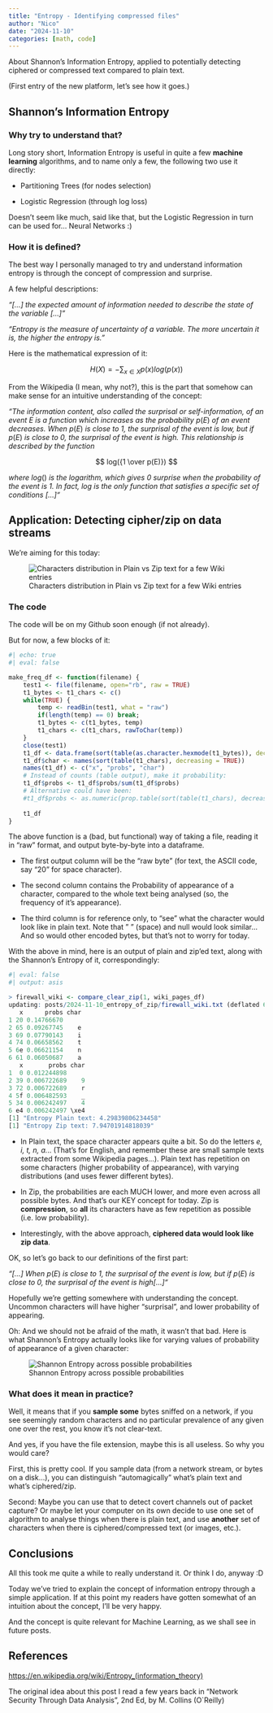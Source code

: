 ```yaml
---
title: "Entropy - Identifying compressed files"
author: "Nico"
date: "2024-11-10"
categories: [math, code]
---
```


About Shannon's Information Entropy, applied to potentially detecting ciphered or compressed text compared to plain text.

(First entry of the new platform, let's see how it goes.)

## Shannon's Information Entropy

### Why try to understand that?

Long story short, Information Entropy is useful in quite a few **machine learning** algorithms, and to name only a few, the following two use it directly:

-   Partitioning Trees (for nodes selection)

-   Logistic Regression (through log loss)

Doesn't seem like much, said like that, but the Logistic Regression in turn can be used for... Neural Networks :)

### How it is defined?

The best way I personally managed to try and understand information entropy is through the concept of compression and surprise.

A few helpful descriptions:

*"\[...\] the expected amount of information needed to describe the state of the variable \[...\]"*

*"Entropy is the measure of uncertainty of a variable. The more uncertain it is, the higher the entropy is."*

Here is the mathematical expression of it:

$$
H(X) = - \sum_{x \in X} p(x) log(p(x))
$$

From the Wikipedia (I mean, why not?), this is the part that somehow can make sense for an intuitive understanding of the concept:

*"The information content, also called the surprisal or self-information, of an event* $E$ *is a function which increases as the probability* $p(E)$ *of an event decreases. When* $p(E)$ *is close to 1, the surprisal of the event is low, but if* $p(E)$ *is close to 0, the surprisal of the event is high. This relationship is described by the function*

$$
log({1 \over p(E)})
$$

*where* $log()$ *is the logarithm, which gives 0 surprise when the probability of the event is 1. In fact, log is the only function that satisfies а specific set of conditions \[...\]"*

## Application: Detecting cipher/zip on data streams

We're aiming for this today:

![Characters distribution in Plain vs Zip text for a few Wiki entries](sample_characters_prevalence_visu.png){fig-align="center"}

### The code

The code will be on my Github soon enough (if not already).

But for now, a few blocks of it:

```r
#| echo: true
#| eval: false

make_freq_df <- function(filename) {
    test1 <- file(filename, open="rb", raw = TRUE)
    t1_bytes <- t1_chars <- c()
    while(TRUE) {
        temp <- readBin(test1, what = "raw")
        if(length(temp) == 0) break;
        t1_bytes <- c(t1_bytes, temp)
        t1_chars <- c(t1_chars, rawToChar(temp))
    }
    close(test1)
    t1_df <- data.frame(sort(table(as.character.hexmode(t1_bytes)), decreasing = TRUE))
    t1_df$char <- names(sort(table(t1_chars), decreasing = TRUE))
    names(t1_df) <- c("x", "probs", "char")
    # Instead of counts (table output), make it probability:
    t1_df$probs <- t1_df$probs/sum(t1_df$probs)
    # Alternative could have been:
    #t1_df$probs <- as.numeric(prop.table(sort(table(t1_chars), decreasing = TRUE)))
    
    t1_df
}
```

The above function is a (bad, but functional) way of taking a file, reading it in "raw" format, and output byte-by-byte into a dataframe.

-   The first output column will be the "raw byte" (for text, the ASCII code, say "20" for space character).

-   The second column contains the Probability of appearance of a character, compared to the whole text being analysed (so, the frequency of it's appearance).

-   The third column is for reference only, to "see" what the character would look like in plain text. Note that " " (space) and null would look similar... And so would other encoded bytes, but that's not to worry for today.

With the above in mind, here is an output of plain and zip'ed text, along with the Shannon's Entropy of it, correspondingly:

```r
#| eval: false
#| output: asis

> firewall_wiki <- compare_clear_zip(1, wiki_pages_df)
updating: posts/2024-11-10_entropy_of_zip/firewall_wiki.txt (deflated 63%)
   x      probs char
1 20 0.14766670     
2 65 0.09267745    e
3 69 0.07790143    i
4 74 0.06658562    t
5 6e 0.06621154    n
6 61 0.06050687    a
   x       probs char
1  0 0.012244898     
2 39 0.006722689    9
3 72 0.006722689    r
4 5f 0.006482593    _
5 34 0.006242497    4
6 e4 0.006242497 \xe4
[1] "Entropy Plain text: 4.29839806234458"
[1] "Entropy Zip text: 7.94701914818039"

```

-   In Plain text, the space character appears quite a bit. So do the letters *e, i, t, n, a.*.. (That's for English, and remember these are small sample texts extracted from some Wikipedia pages...). Plain text has repetition on some characters (higher probability of appearance), with varying distributions (and uses fewer different bytes).

-   In Zip, the probabilities are each MUCH lower, and more even across all possible bytes. And that's our KEY concept for today. Zip is **compression**, so **all** its characters have as few repetition as possible (i.e. low probability).

-   Interestingly, with the above approach, **ciphered data would look like zip data**.

OK, so let's go back to our definitions of the first part:

*"\[...\] When* $p(E)$ *is close to 1, the surprisal of the event is low, but if* $p(E)$ *is close to 0, the surprisal of the event is high\[...\]"*

Hopefully we're getting somewhere with understanding the concept. Uncommon characters will have higher "surprisal", and lower probability of appearing.

Oh: And we should not be afraid of the math, it wasn't that bad. Here is what Shannon's Entropy actually looks like for varying values of probability of appearance of a given character:

![Shannon Entropy across possible probabilities](shannon_entropy_visu.png){fig-align="center"}

### What does it mean in practice?

Well, it means that if you **sample some** bytes sniffed on a network, if you see seemingly random characters and no particular prevalence of any given one over the rest, you know it's not clear-text.

And yes, if you have the file extension, maybe this is all useless. So why you would care?

First, this is pretty cool. If you sample data (from a network stream, or bytes on a disk...), you can distinguish "automagically" what's plain text and what's ciphered/zip.

Second: Maybe you can use that to detect covert channels out of packet capture? Or maybe let your computer on its own decide to use one set of algorithm to analyse things when there is plain text, and use **another** set of characters when there is ciphered/compressed text (or images, etc.).

## Conclusions

All this took me quite a while to really understand it. Or think I do, anyway :D

Today we've tried to explain the concept of information entropy through a simple application. If at this point my readers have gotten somewhat of an intuition about the concept, I'll be very happy.

And the concept is quite relevant for Machine Learning, as we shall see in future posts.

## References

<https://en.wikipedia.org/wiki/Entropy_(information_theory)>

The original idea about this post I read a few years back in "Network Security Through Data Analysis", 2nd Ed, by M. Collins (O\`Reilly)
